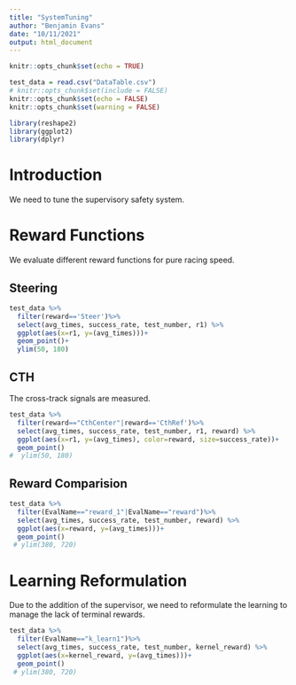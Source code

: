 ```yaml
---
title: "SystemTuning"
author: "Benjamin Evans"
date: "10/11/2021"
output: html_document
---
```


```r
knitr::opts_chunk$set(echo = TRUE)

test_data = read.csv("DataTable.csv")
# knitr::opts_chunk$set(include = FALSE)
knitr::opts_chunk$set(echo = FALSE)
knitr::opts_chunk$set(warning = FALSE)

library(reshape2)
library(ggplot2)
library(dplyr)


```

# Introduction

We need to tune the supervisory safety system.

# Reward Functions

We evaluate different reward functions for pure racing speed.

## Steering

```r
test_data %>%
  filter(reward=='Steer')%>%
  select(avg_times, success_rate, test_number, r1) %>%
  ggplot(aes(x=r1, y=(avg_times)))+
  geom_point()+
  ylim(50, 180)
```


## CTH

The cross-track signals are measured.

```r
test_data %>%
  filter(reward=="CthCenter"|reward=='CthRef')%>%
  select(avg_times, success_rate, test_number, r1, reward) %>%
  ggplot(aes(x=r1, y=(avg_times), color=reward, size=success_rate))+
  geom_point()
#  ylim(50, 180)
```


## Reward Comparision

```r
test_data %>%
  filter(EvalName=="reward_1"|EvalName=="reward")%>%
  select(avg_times, success_rate, test_number, reward) %>%
  ggplot(aes(x=reward, y=(avg_times)))+
  geom_point()
 # ylim(380, 720)
```



# Learning Reformulation

Due to the addition of the supervisor, we need to reformulate the learning to manage the lack of terminal rewards.

```r
test_data %>%
  filter(EvalName=="k_learn1")%>%
  select(avg_times, success_rate, test_number, kernel_reward) %>%
  ggplot(aes(x=kernel_reward, y=(avg_times)))+
  geom_point()
 # ylim(380, 720)
```

